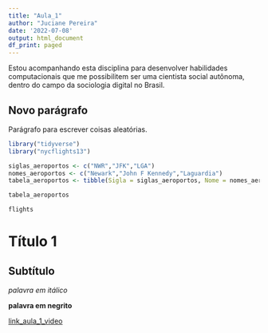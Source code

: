 ```yaml
---
title: "Aula_1"
author: "Juciane Pereira"
date: '2022-07-08'
output: html_document
df_print: paged
---
```


Estou acompanhando esta disciplina para desenvolver habilidades computacionais que me possibilitem ser uma cientista social autônoma, dentro do campo da sociologia digital no Brasil.

## Novo parágrafo

Parágrafo para escrever coisas aleatórias.


```r
library("tidyverse")
library("nycflights13")
```



```r
siglas_aeroportos <- c("NWR","JFK","LGA")
nomes_aeroportos <- c("Newark","John F Kennedy","Laguardia")
tabela_aeroportos <- tibble(Sigla = siglas_aeroportos, Nome = nomes_aeroportos)


```



```r
tabela_aeroportos
```


```r

flights
```


# Título 1 

## Subtítulo

*palavra em itálico*

**palavra em negrito**

[link_aula_1_video](https://drive.google.com/file/d/1t_-k0zOufuHFnstPlIoWiOfcIEC5bu-A/view)